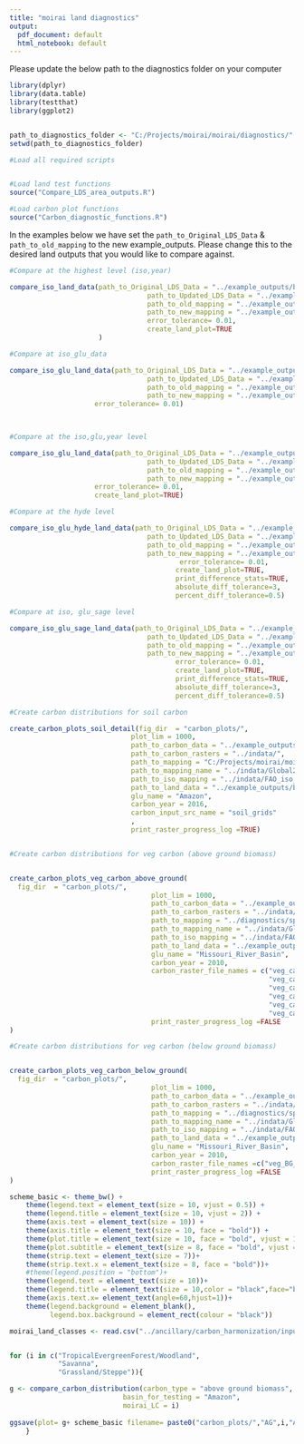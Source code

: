 ```yaml
---
title: "moirai land diagnostics"
output:
  pdf_document: default
  html_notebook: default
---
```

Please update the below path to the diagnostics folder on your computer
```r
library(dplyr)
library(data.table)
library(testthat)
library(ggplot2)


path_to_diagnostics_folder <- "C:/Projects/moirai/moirai/diagnostics/"
setwd(path_to_diagnostics_folder)
```

```r
#Load all required scripts 


#Load land test functions 
source("Compare_LDS_area_outputs.R")

#Load carbon plot functions
source("Carbon_diagnostic_functions.R")

```


In the examples below we have set the `path_to_Original_LDS_Data` & `path_to_old_mapping` to the new example_outputs. Please change this to the desired land outputs that you would like to compare against.
```r
#Compare at the highest level (iso,year)

compare_iso_land_data(path_to_Original_LDS_Data = "../example_outputs/basins235/Land_type_area_ha.csv",
                                  path_to_Updated_LDS_Data = "../example_outputs/basins235/Land_type_area_ha.csv",
                                  path_to_old_mapping = "../example_outputs/basins235/MOIRAI_land_types.csv",
                                  path_to_new_mapping = "../example_outputs/basins235/MOIRAI_land_types.csv",
                                  error_tolerance= 0.01,
                                  create_land_plot=TRUE
                      )

```
```r

#Compare at iso_glu_data

compare_iso_glu_land_data(path_to_Original_LDS_Data = "../example_outputs/basins235/Land_type_area_ha.csv",
                                  path_to_Updated_LDS_Data = "../example_outputs/basins235/Land_type_area_ha.csv",
                                  path_to_old_mapping = "../example_outputs/basins235/MOIRAI_land_types.csv",
                                  path_to_new_mapping = "../example_outputs/basins235/MOIRAI_land_types.csv",
                     error_tolerance= 0.01)

  
```

```r
#Compare at the iso,glu,year level

compare_iso_glu_land_data(path_to_Original_LDS_Data = "../example_outputs/basins235/Land_type_area_ha.csv",
                                  path_to_Updated_LDS_Data = "../example_outputs/basins235/Land_type_area_ha.csv",
                                  path_to_old_mapping = "../example_outputs/basins235/MOIRAI_land_types.csv",
                                  path_to_new_mapping = "../example_outputs/basins235/MOIRAI_land_types.csv",
                     error_tolerance= 0.01,
                     create_land_plot=TRUE)
```

```r
#Compare at the hyde level

compare_iso_glu_hyde_land_data(path_to_Original_LDS_Data = "../example_outputs/basins235/Land_type_area_ha.csv",
                                  path_to_Updated_LDS_Data = "../example_outputs/basins235/Land_type_area_ha.csv",
                                  path_to_old_mapping = "../example_outputs/basins235/MOIRAI_land_types.csv",
                                  path_to_new_mapping = "../example_outputs/basins235/MOIRAI_land_types.csv",
                                          error_tolerance= 0.01,
                                         create_land_plot=TRUE,
                                         print_difference_stats=TRUE,
                                         absolute_diff_tolerance=3,
                                         percent_diff_tolerance=0.5)
```

```r
#Compare at iso, glu_sage level

compare_iso_glu_sage_land_data(path_to_Original_LDS_Data = "../example_outputs/basins235/Land_type_area_ha.csv",
                                  path_to_Updated_LDS_Data = "../example_outputs/basins235/Land_type_area_ha.csv",
                                  path_to_old_mapping = "../example_outputs/basins235/MOIRAI_land_types.csv",
                                  path_to_new_mapping = "../example_outputs/basins235/MOIRAI_land_types.csv",
                                         error_tolerance= 0.01,
                                         create_land_plot=TRUE,
                                         print_difference_stats=TRUE,
                                         absolute_diff_tolerance=3,
                                         percent_diff_tolerance=0.5)
```


```r
#Create carbon distributions for soil carbon

create_carbon_plots_soil_detail(fig_dir  = "carbon_plots/",
                              plot_lim = 1000, 
                              path_to_carbon_data = "../example_outputs/basins235/Ref_veg_carbon_Mg_per_ha.csv",
                              path_to_carbon_rasters = "../indata/",
                              path_to_mapping = "C:/Projects/moirai/moirai/diagnostics/GLU_ID_mapping.csv",
                              path_to_mapping_name = "../indata/Global235_CLM_5arcmin.csv",
                              path_to_iso_mapping = "../indata/FAO_iso_VMAP0_ctry.csv",
                              path_to_land_data = "../example_outputs/basins235/Land_type_area_ha.csv",
                              glu_name = "Amazon",
                              carbon_year = 2016,
                              carbon_input_src_name = "soil_grids"
                              ,
                              print_raster_progress_log =TRUE)



```
```r

#Create carbon distributions for veg carbon (above ground biomass)


create_carbon_plots_veg_carbon_above_ground(
  fig_dir  = "carbon_plots/",
                                   plot_lim = 1000, 
                                   path_to_carbon_data = "../example_outputs/basins235/Ref_veg_carbon_Mg_per_ha.csv",
                                   path_to_carbon_rasters = "../indata/",
                                   path_to_mapping = "../diagnostics/spatial_output_files/mapping_files/GLU_ID_mapping.csv",
                                   path_to_mapping_name = "../indata/Global235_CLM_5arcmin.csv",
                                   path_to_iso_mapping = "../indata/FAO_iso_VMAP0_ctry.csv",
                                   path_to_land_data = "../example_outputs/basins235/Land_type_area_ha.csv",
                                   glu_name = "Missouri_River_Basin",
                                   carbon_year = 2010,
                                   carbon_raster_file_names = c("veg_carbon_max.bil",
                                                                "veg_carbon_q3.bil",
                                                                "veg_carbon_median.bil",
                                                                "veg_carbon_min.bil",
                                                                "veg_carbon_q1.bil",
                                                                "veg_carbon_wavg.bil"),
                                   print_raster_progress_log =FALSE
)


```

```r
#Create carbon distributions for veg carbon (below ground biomass)


create_carbon_plots_veg_carbon_below_ground(
  fig_dir  = "carbon_plots/",
                                   plot_lim = 1000, 
                                   path_to_carbon_data = "../example_outputs/basins235/Ref_veg_carbon_Mg_per_ha.csv",
                                   path_to_carbon_rasters = "../indata/",
                                   path_to_mapping = "../diagnostics/spatial_output_files/mapping_files/GLU_ID_mapping.csv",
                                   path_to_mapping_name = "../indata/Global235_CLM_5arcmin.csv",
                                   path_to_iso_mapping = "../indata/FAO_iso_VMAP0_ctry.csv",
                                   path_to_land_data = "../example_outputs/basins235/Land_type_area_ha.csv",
                                   glu_name = "Missouri_River_Basin",
                                   carbon_year = 2010,
                                   carbon_raster_file_names =c("veg_BG_carbon_weighted_average.bil",                                                                "veg_BG_carbon_q1.bil",                                                                             "veg_BG_carbon_median.bil",                                                                   "veg_BG_carbon_min.bil",                                                                      "veg_BG_carbon_q3.bil",                                                                         "veg_BG_carbon_max.bil"),
                                   print_raster_progress_log =FALSE
)

```
```r


scheme_basic <- theme_bw() +
    theme(legend.text = element_text(size = 10, vjust = 0.5)) +
    theme(legend.title = element_text(size = 10, vjust = 2)) +
    theme(axis.text = element_text(size = 10)) +
    theme(axis.title = element_text(size = 10, face = "bold")) +
    theme(plot.title = element_text(size = 10, face = "bold", vjust = 1)) +
    theme(plot.subtitle = element_text(size = 8, face = "bold", vjust = 1))+
    theme(strip.text = element_text(size = 7))+
    theme(strip.text.x = element_text(size = 8, face = "bold"))+
    #theme(legend.position = "bottom")+
    theme(legend.text = element_text(size = 10))+
    theme(legend.title = element_text(size = 10,color = "black",face="bold"))+
    theme(axis.text.x= element_text(angle=60,hjust=1))+
    theme(legend.background = element_blank(),
          legend.box.background = element_rect(colour = "black"))

moirai_land_classes <- read.csv("../ancillary/carbon_harmonization/input_files/ESA_moirai_classes.csv")


for (i in c("TropicalEvergreenForest/Woodland",
            "Savanna",
            "Grassland/Steppe")){

g <- compare_carbon_distribution(carbon_type = "above ground biomass",
                            basin_for_testing = "Amazon",
                            moirai_LC = i)
  
ggsave(plot= g+ scheme_basic filename= paste0("carbon_plots/","AG",i,"Amazon", ".jpeg"), width = 10, height = 6, device= "jpeg")
    }
```

